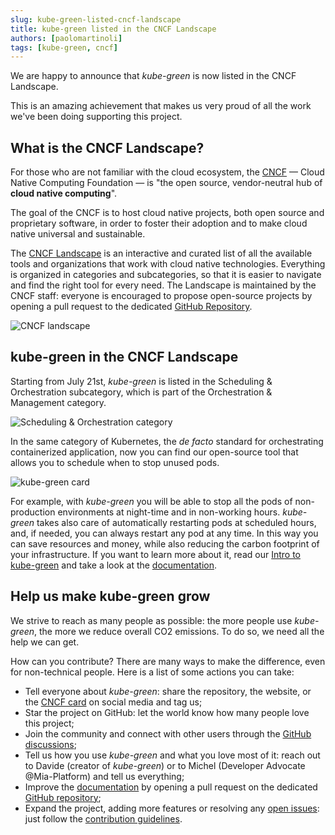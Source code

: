 ```yaml
---
slug: kube-green-listed-cncf-landscape 
title: kube-green listed in the CNCF Landscape
authors: [paolomartinoli]
tags: [kube-green, cncf]
---
```


We are happy to announce that *kube-green* is now listed in the CNCF Landscape.

This is an amazing achievement that makes us very proud of all the work we've been doing supporting this project.

## What is the CNCF Landscape?

For those who are not familiar with the cloud ecosystem, the [CNCF](https://www.cncf.io/) — Cloud Native Computing Foundation — is "the open source, vendor-neutral hub of **cloud native computing**".

The goal of the CNCF is to host cloud native projects, both open source and proprietary software, in order to foster their adoption and to make cloud native universal and sustainable.

The [CNCF Landscape](https://landscape.cncf.io/) is an interactive and curated list of all the available tools and organizations that work with cloud native technologies. 
Everything is organized in categories and subcategories, so that it is easier to navigate and find the right tool for every need. 
The Landscape is maintained by the CNCF staff: everyone is encouraged to propose open-source projects by opening a pull request to the dedicated [GitHub Repository](https://github.com/cncf/landscape).

![CNCF landscape](/img/cncf-landscape.png)

## kube-green in the CNCF Landscape

Starting from July 21st, *kube-green* is listed in the Scheduling & Orchestration subcategory, which is part of the Orchestration & Management category.

![Scheduling & Orchestration category](/img/cncf-landscape-category.png)

In the same category of Kubernetes, the *de facto* standard for orchestrating containerized application, now you can find our open-source tool that allows you to schedule when to stop unused pods.

![kube-green card](/img/cncf-landscape-card.png)

For example, with *kube-green* you will be able to stop all the pods of non-production environments at night-time and in non-working hours. *kube-green* takes also care of automatically restarting pods at scheduled hours, and, if needed, you can always restart any pod at any time.
In this way you can save resources and money, while also reducing the carbon footprint of your infrastructure.
If you want to learn more about it, read our [Intro to kube-green](/blog/welcome-blog-post) and take a look at the [documentation](/docs/getting-started).

## Help us make kube-green grow

We strive to reach as many people as possible: the more people use *kube-green*, the more we reduce overall CO2 emissions. To do so, we need all the help we can get.

How can you contribute? There are many ways to make the difference, even for non-technical people. Here is a list of some actions you can take:

- Tell everyone about *kube-green*: share the repository, the website, or the [CNCF card](https://landscape.cncf.io/card-mode?category=orchestration-management&selected=kube-green) on social media and tag us;
- Star the project on GitHub: let the world know how many people love this project;
- Join the community and connect with other users through the [GitHub discussions](https://github.com/kube-green/kube-green/discussions);
- Tell us how you use *kube-green* and what you love most of it: reach out to Davide (creator of *kube-green*) or to Michel (Developer Advocate @Mia-Platform) and tell us everything;
- Improve the [documentation](/docs/getting-started) by opening a pull request on the dedicated [GitHub repository](https://github.com/kube-green/kube-green.github.io);
- Expand the project, adding more features or resolving any [open issues](https://github.com/kube-green/kube-green/issues): just follow the [contribution guidelines](https://github.com/kube-green/kube-green/blob/main/CONTRIBUTING.md).